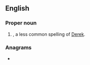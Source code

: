 ==English==

===Proper noun===
{{en-proper noun}}

# {{given name|en|male|from=Germanic languages}}, a less common spelling of [[Derek]].

===Anagrams===
* {{anagrams|en|a=cdeikr|Redick|dicker|ricked}}